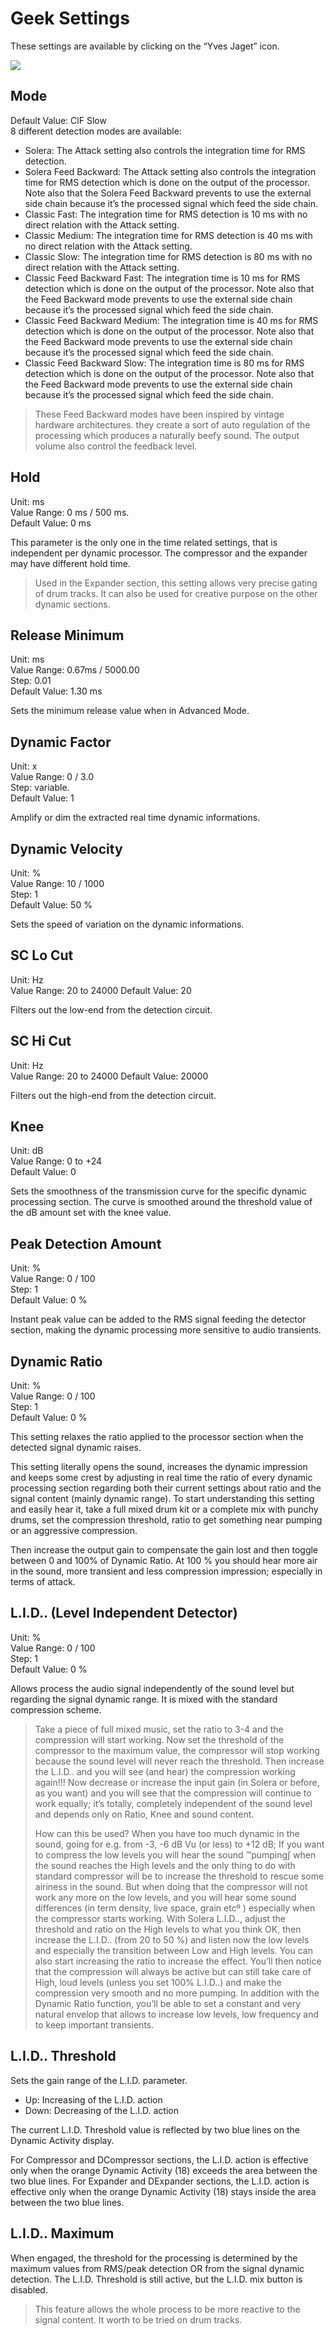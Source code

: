 # Geek Settings

These settings are available by clicking on the "Yves Jaget" icon.

![](include/evoComp_geek.png)

## Mode
Default Value: ClF Slow  
8 different detection modes are available:

- Solera: The Attack setting also controls the integration time for RMS detection.
- Solera Feed Backward: The Attack setting also controls the integration time for RMS detection which is done on
the output of the processor. Note also that the Solera Feed Backward prevents to use the external side chain because it’s the processed signal which feed the side chain.
- Classic Fast: The integration time for RMS detection is 10 ms with no direct relation with the Attack setting.
- Classic Medium: The integration time for RMS detection is 40 ms with no direct relation with the Attack setting.
- Classic Slow: The integration time for RMS detection is 80 ms with no direct relation with the Attack setting.
- Classic Feed Backward Fast: The integration time is 10 ms for RMS detection which is done on the output of the
processor. Note also that the Feed Backward mode prevents to use the external side chain because it’s the processed signal which feed the side chain.
- Classic Feed Backward Medium: The integration time is 40 ms for RMS detection which is done on the output
of the processor. Note also that the Feed Backward mode prevents to use the external side chain because it’s the
processed signal which feed the side chain.
- Classic Feed Backward Slow: The integration time is 80 ms for RMS detection which is done on the output of the
processor. Note also that the Feed Backward mode prevents to use the external side chain because it’s the processed signal which feed the side chain.


> These Feed Backward modes have been inspired by vintage hardware architectures. they create a sort of auto regulation of the processing which produces a naturally beefy sound. The output volume also control the feedback level.

## Hold
Unit: ms  
Value Range: 0 ms / 500 ms.  
Default Value: 0 ms

This parameter is the only one in the time related settings, that is independent per dynamic processor. The compressor 
and the expander may have different hold time.

> Used in the Expander section, this setting allows very precise gating of drum tracks. It can also be used for creative
purpose on the other dynamic sections.

## Release Minimum
Unit: ms  
Value Range: 0.67ms / 5000.00  
Step: 0.01  
Default Value: 1.30 ms

Sets the minimum release value when in Advanced Mode.

## Dynamic Factor
Unit: x  
Value Range: 0 / 3.0  
Step: variable.  
Default Value: 1

Amplify or dim the extracted real time dynamic informations.

## Dynamic Velocity
Unit: %  
Value Range: 10 / 1000  
Step: 1  
Default Value: 50 %

Sets the speed of variation on the dynamic informations.

## SC Lo Cut
Unit: Hz  
Value Range: 20 to 24000
Default Value: 20

Filters out the low-end from the detection circuit.

## SC Hi Cut
Unit: Hz  
Value Range: 20 to 24000
Default Value: 20000

Filters out the high-end from the detection circuit.

## Knee
Unit: dB  
Value Range: 0 to +24  
Default Value: 0

Sets the smoothness of the transmission curve for the specific dynamic processing section. The curve is smoothed
around the threshold value of the dB amount set with the knee value.


## Peak Detection Amount
Unit: %  
Value Range: 0 / 100  
Step: 1  
Default Value: 0 %

Instant peak value can be added to the RMS signal feeding the detector section, making the dynamic processing
more sensitive to audio transients.


## Dynamic Ratio
Unit: %  
Value Range: 0 / 100  
Step: 1  
Default Value: 0 %

This setting relaxes the ratio applied to the processor section when the detected signal dynamic raises.

This setting literally opens the sound, increases the dynamic impression and keeps some crest by adjusting in real time
the ratio of every dynamic processing section regarding both their current settings about ratio and the signal content
(mainly dynamic range). To start understanding this setting and easily hear it, take a full mixed drum kit or a complete mix
with punchy drums, set the compression threshold, ratio to get something near pumping or an aggressive compression.

Then increase the output gain to compensate the gain lost and then toggle between 0 and 100% of Dynamic Ratio. At 100
% you should hear more air in the sound, more transient and less compression impression; especially in terms of attack.


## L.I.D.. (Level Independent Detector)
Unit: %  
Value Range: 0 / 100  
Step: 1  
Default Value: 0 %

Allows process the audio signal independently of the sound level but regarding the signal dynamic range. It is
mixed with the standard compression scheme.

> Take a piece of full mixed music, set the ratio to 3-4 and the compression will start working. Now set the threshold of the compressor to the maximum value, the compressor will stop working because the sound level will never reach the threshold. Then increase the L.I.D.. and you will see (and hear) the compression working again!!! Now decrease or increase the input gain (in Solera or before, as you want) and you will see that the compression will continue to work equally; it's totally, completely independent of the sound level and depends only on Ratio, Knee and sound content.
> 
> How can this be used? When you have too much dynamic in the sound, going for e.g. from -3, -6 dB Vu (or less) to +12 dB; If you want to compress the low levels you will hear the sound ™pumping∫ when the sound reaches the High levels and the only thing to do with standard compressor will be to increase the threshold to rescue some airiness in the sound. But when doing that the compressor will not work any more on the low levels, and you will hear some sound differences (in term density, live space, grain etcº ) especially when the compressor starts working. With Solera L.I.D.., adjust the threshold and ratio on the High levels to what you think OK, then increase the L.I.D.. (from 20 to 50 %) and listen now the low levels and especially the transition between Low and High levels. You can also start increasing the ratio to increase the effect. You'll then notice that the compression will always be active but can still take care of High, loud levels (unless you set 100% L.I.D..) and make the compression very smooth and no more pumping. In addition with the Dynamic Ratio function, you'll be able to set a constant and very natural envelop that allows to increase low levels, low frequency and to keep important transients.


## L.I.D.. Threshold
Sets the gain range of the L.I.D. parameter.

- Up: Increasing of the L.I.D. action
- Down: Decreasing of the L.I.D. action

The current L.I.D. Threshold value is reflected by two blue lines on the Dynamic Activity display.

For Compressor and DCompressor sections, the L.I.D. action is effective only when the orange Dynamic Activity (18)
exceeds the area between the two blue lines. For Expander and DExpander sections, the L.I.D. action is effective
only when the orange Dynamic Activity (18) stays inside the area between the two blue lines.


## L.I.D.. Maximum
When engaged, the threshold for the processing is determined by the maximum values from RMS/peak detection
OR from the signal dynamic detection. The L.I.D. Threshold is still active, but the L.I.D. mix button is disabled. 

> This feature allows the whole process to be more reactive to the signal content. It worth to be tried on drum tracks.

